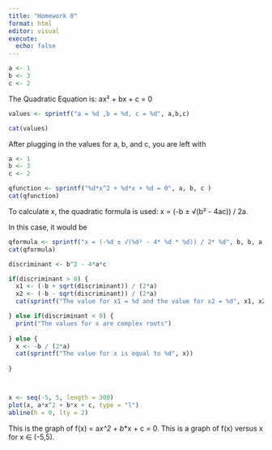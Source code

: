 ```yaml
---
title: "Homework 0"
format: html
editor: visual
execute:
  echo: false
---
```


```r
a <- 1
b <- 3
c <- 2
```

The Quadratic Equation is: ax² + bx + c = 0

```r
values <- sprintf("a = %d ,b = %d, c = %d", a,b,c)

cat(values)
```

After plugging in the values for a, b, and c, you are left with

```r
a <- 1
b <- 3
c <- 2

qfunction <- sprintf("%d*x^2 + %d*x + %d = 0", a, b, c )
cat(qfunction)
```

To calculate x, the quadratic formula is used: x = (-b ± √(b² - 4ac)) / 2a.

In this case, it would be

```r
qformula <- sprintf("x = (-%d ± √(%d² - 4* %d * %d)) / 2* %d", b, b, a, c, a )
cat(qformula)

```

```r
discriminant <- b^2 - 4*a*c 

if(discriminant > 0) {
  x1 <- (-b + sqrt(discriminant)) / (2*a)
  x2 <- (-b - sqrt(discriminant)) / (2*a)
  cat(sprintf("The value for x1 = %d and the value for x2 = %d", x1, x2 ))  

} else if(discriminant < 0) {
  print("The values for x are complex roots")  
  
} else {
  x <- -b / (2*a)
  cat(sprintf("The value for x is equal to %d", x))  
  
}



x <- seq(-5, 5, length = 300)
plot(x, a*x^2 + b*x + c, type = "l")
abline(h = 0, lty = 2)

```

This is the graph of f(x) = a*x\^2 + b*\*x + c = 0. This is a graph of f(x) versus x for x $\in$ (-5,5).
